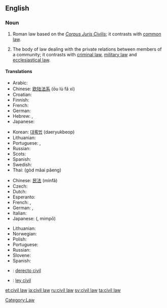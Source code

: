 {{wikipedia}}
==English==

===Noun===
{{en-noun|sg=[[civil]] [[law]]}}

# {{legal}} Roman law based on the ''[[Corpus Juris Civilis]]''; it contrasts with [[common law]].
# {{legal}} The body of law dealing with the private relations between members of a community; it contrasts with [[criminal law]], [[military law]] and [[ecclesiastical law]].

====Translations====
{{trans-top|legal system contrasting with common law}}
* Arabic: {{Arab|[[قانون مدني]]}} {{m}}
* Chinese: [[欧陆法系]] (ōu lù fǎ xì)
* Croatian: {{t|hr|građansko pravo|n}}
* Finnish: {{t|fi|säädösoikeus}}
* French: {{t|fr|droit civil|m}}
* German: {{t|de|kontinentaleuropäischer Rechtskreis|m}}
* Hebrew: {{t|he|המשפט הקונטיננטלי|sc=Hebr}}, {{t|he|משפט אזרחי|sc=Hebr}}
* Japanese: {{t|ja|大陸法|tr=たいりくほう, tairiku hō|sc=Jpan}}
{{trans-mid}}
* Korean: [[대륙법]] (daeryukbeop)
* Lithuanian: {{t|lt|kontinentinė teisė|xs=Lithuanian}}
* Portuguese: {{t-|pt|civil law|f}}, {{t|pt|direito romano-germânico|m}}
* Russian: {{t|ru|романо-германское право|n|tr=románo-germánskoje právo|sc=Cyrl}}
* Scots: {{tø|sco|ceevil law}}
* Spanish: {{t|es|derecho continental|m}}
* Swedish: {{t|sv|civilrätt}}
* Thai: {{Thai|[[กฎหมายแพ่ง]]}} (gòd măai pâeng)
{{trans-bottom}}

{{trans-top|body of law dealing with private relations}}
* Chinese: [[民法]] (mínfǎ)
* Czech: {{t-|cs|občanské právo|n}}
* Dutch: {{t|nl|burgerlijk Wetboek}}
* Esperanto: {{t|eo|civila kodo|xs=Esperanto}}
* French: {{t|fr|droit civil|m}}, {{t|fr|code civil|m}}
* German: {{t-|de|Zivilrecht|n}}, {{t+|de|Privatrecht|n}}
* Italian: {{t|it|diritto civile|m}}
* Japanese: {{Jpan|[[民法]]}} ({{Jpan|[[みんぽう]]}}, mimpō)
{{trans-mid}}
* Lithuanian: {{t|lt|civiline teise|xs=Lithuanian}}
* Norwegian: {{t|no|privatrecht}}
* Polish: {{t|pl|prawo cywilne|n}}
* Portuguese: {{t|pt|direito civil|m}}
* Russian: {{t|ru|гражданское право|n|tr=graždánskoje právo|sc=Cyrl}}
* Slovene: {{t|sl|civilno pravo|n}}
* Spanish: {{t|es|derecho civil|m}}
{{trans-bottom}}

{{checktrans-top}}
* {{ttbc|Interlingua}}: [[derecto civil]]
* {{ttbc|Spanish}}: [[ley civil]] {{f}}
{{trans-bottom}}

[[Category:Law]]

[[et:civil law]]
[[ja:civil law]]
[[ru:civil law]]
[[sv:civil law]]
[[ta:civil law]]